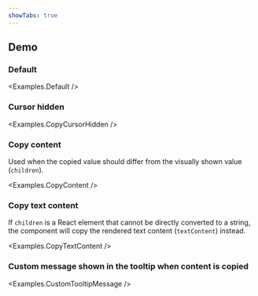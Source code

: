 ```yaml
---
showTabs: true
---
```



## Demo

### Default

<Examples.Default />

### Cursor hidden

<Examples.CopyCursorHidden />

### Copy content

Used when the copied value should differ from the visually shown value (`children`).

<Examples.CopyContent />

### Copy text content

If `children` is a React element that cannot be directly converted to a string, the component will copy the rendered text content (`textContent`) instead.

<Examples.CopyTextContent />

### Custom message shown in the tooltip when content is copied

<Examples.CustomTooltipMessage />
